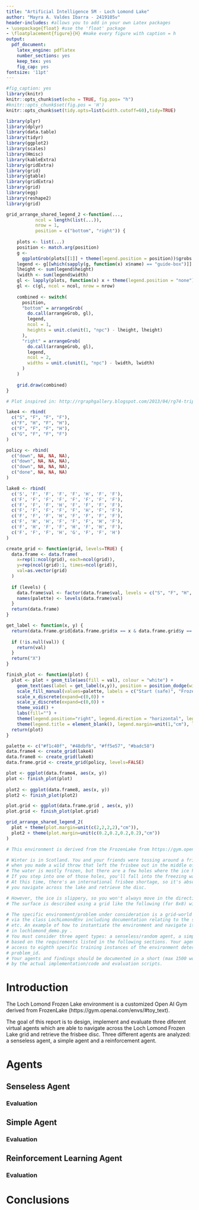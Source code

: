 ```yaml
---
title: "Artificial Intelligence 5M - Loch Lomond Lake"
author: "Mayra A. Valdes Ibarra - 2419105v"
header-includes: #allows you to add in your own Latex packages
- \usepackage{float} #use the 'float' package
- \floatplacement{figure}{H} #make every figure with caption = h    
output:
  pdf_document:
    latex_engine: pdflatex
    number_sections: yes
    keep_tex: yes
    fig_cap: yes
fontsize: '11pt'
---
```


```r
#fig_caption: yes
library(knitr)
knitr::opts_chunk$set(echo = TRUE, fig.pos= "h")
#knitr::opts_chunk$set(fig.pos = 'H')
knitr::opts_chunk$set(tidy.opts=list(width.cutoff=60),tidy=TRUE)
```


```r
library(plyr)
library(dplyr)
library(data.table)
library(tidyr)
library(ggplot2)
library(scales)
library(Hmisc)
library(kableExtra)
library(gridExtra)
library(grid)
library(gtable)
library(gridExtra)
library(grid)
library(egg)
library(reshape2)
library(grid)

grid_arrange_shared_legend_2 <-function(...,
           ncol = length(list(...)),
           nrow = 1,
           position = c("bottom", "right")) {
    
    plots <- list(...)
    position <- match.arg(position)
    g <-
      ggplotGrob(plots[[1]] + theme(legend.position = position))$grobs
    legend <- g[[which(sapply(g, function(x) x$name) == "guide-box")]]
    lheight <- sum(legend$height)
    lwidth <- sum(legend$width)
    gl <- lapply(plots, function(x) x + theme(legend.position = "none"))
    gl <- c(gl, ncol = ncol, nrow = nrow)
    
    combined <- switch(
      position,
      "bottom" = arrangeGrob(
        do.call(arrangeGrob, gl),
        legend,
        ncol = 1,
        heights = unit.c(unit(1, "npc") - lheight, lheight)
      ),
      "right" = arrangeGrob(
        do.call(arrangeGrob, gl),
        legend,
        ncol = 2,
        widths = unit.c(unit(1, "npc") - lwidth, lwidth)
      )
    )
    
    grid.draw(combined)
}

```

```r
# Plot inspired in: http://rgraphgallery.blogspot.com/2013/04/rg74-triple-three-heatmap-plot-one.html

lake4 <- rbind(
  c("S", "F", "F", "F"),
  c("F", "H", "F", "H"),
  c("F", "F", "F", "H"),
  c("G", "F", "F", "F")
)

policy <- rbind(
  c("down", NA, NA, NA),
  c("down", NA, NA, NA),
  c("down", NA, NA, NA),
  c("done", NA, NA, NA)
)

lake8 <- rbind(
  c('S', 'F', 'F', 'F', 'F', 'H', 'F', 'F'),
  c('F', 'F', 'F', 'F', 'F', 'F', 'F', 'F'),
  c('F', 'F', 'F', 'H', 'F', 'F', 'F', 'F'),
  c('F', 'F', 'F', 'F', 'F', 'H', 'F', 'F'),
  c('F', 'F', 'F', 'H', 'F', 'F', 'F', 'F'),
  c('F', 'H', 'H', 'F', 'F', 'F', 'H', 'F'),
  c('F', 'H', 'F', 'F', 'H', 'F', 'H', 'F'),
  c('F', 'F', 'F', 'H', 'G', 'F', 'F', 'H')
)

create_grid <- function(grid, levels=TRUE) {
  data.frame <- data.frame(
    x=rep(1:ncol(grid), each=ncol(grid)),
    y=rep(ncol(grid):1, times=ncol(grid)),
    val=as.vector(grid)
  )
  
  if (levels) {
    data.frame$val <- factor(data.frame$val, levels = c("S", "F", "H", "G"), ordered=TRUE)
    names(palette) <- levels(data.frame$val)
  }
  return(data.frame)
}

get_label <- function(x, y) {
  return(data.frame.grid[data.frame.grid$x == x & data.frame.grid$y == y, "val"])
  
  if (!is.null(val)) {
    return(val)
  }
  return("X")
}

finish_plot <- function(plot) {
  plot <- plot + geom_tile(aes(fill = val), colour = "white") + 
    geom_text(aes(label = get_label(x,y)), position = position_dodge(width=0.9), size=5) +
    scale_fill_manual(values=palette, labels = c("Start (safe)", "Frozen (safe)", "Hole", "Goal")) + 
    scale_x_discrete(expand=c(0,0)) +
    scale_y_discrete(expand=c(0,0)) +
    theme_void() +
    labs(fill="") +
    theme(legend.position="right", legend.direction = "horizontal", legend.box = "vertical")
    theme(legend.title = element_blank(), legend.margin=unit(1,"cm"), legend.text=element_text(size=23))
  return(plot)
}

palette <- c("#f1c40f", "#48dbfb", "#ff5e57", "#badc58")
data.frame4 <- create_grid(lake4)
data.frame8 <- create_grid(lake8)
data.frame.grid <- create_grid(policy, levels=FALSE)

plot <- ggplot(data.frame4, aes(x, y))
plot <- finish_plot(plot)
  
plot2 <- ggplot(data.frame8, aes(x, y))
plot2 <- finish_plot(plot2)

plot.grid <- ggplot(data.frame.grid , aes(x, y))
plot.grid <- finish_plot(plot.grid)

grid_arrange_shared_legend_2(
  plot + theme(plot.margin=unit(c(2,2,2,2),"cm")),
  plot2 + theme(plot.margin=unit(c(0.2,0.2,0.2,0.2),"cm"))
)

```

```r
# This environment is derived from the FrozenLake from https://gym.openai.com/envs/#toy_text

# Winter is in Scotland. You and your friends were tossing around a frisbee at Loch Lomond
# when you made a wild throw that left the frisbee out in the middle of the lake.
# The water is mostly frozen, but there are a few holes where the ice has melted.
# If you step into one of those holes, you'll fall into the freezing water.
# At this time, there's an international frisbee shortage, so it's absolutely imperative that
# you navigate across the lake and retrieve the disc.

# However, the ice is slippery, so you won't always move in the direction you intend.
# The surface is described using a grid like the following (for 8x8) with a unknown `problem_id`:

# The specific environment/problem under consideration is a grid-world with a starting position (S), obstacles # (H) and a final goal (G). The task is to get from S to G. The environment is defined in uofgsocsai.py
# via the class LochLomondEnv including documentation relating to the setting, specific states, parameters
# etc. An example of how to instantiate the environment and navigate it using random actions is provided
# in lochlomond_demo.py .
# You must consider three agent types: a senseless/random agent, a simple agent and a reinforcement agent
# based on the requirements listed in the following sections. Your agents will be tested against other instances of the same problem type, i.e., you can not (successfully) hard-code the solution. You will have
# access to eighth specific training instances of the environment determined by the value of a single variable
# problem_id.
# Your agents and findings should be documented in a short (max 1500 word) technical report accompanied
# by the actual implementation/code and evaluation scripts.

```

# Introduction
The Loch Lomond Frozen Lake environment is a customized Open AI Gym derived from FrozenLake (https://gym.openai.com/envs/#toy_text).

The goal of this report is to design, implement and evaluate three diferent virtual agents which are able to navigate across the Loch Lomond Frozen Lake grid and retrieve the frisbee disc. Three different agents are analyzed: a senseless agent, a simple agent and a reinforcement agent. 

# Agents
## Senseless Agent
### Evaluation
## Simple Agent
### Evaluation
## Reinforcement Learning Agent
### Evaluation

# Conclusions {#sec:con}

[^1]: Russell, Stuart J, and Peter Norvig. *Artificial Intelligence: A Modern Approach*. Englewood Cliffs, N.J: Prentice Hall, 1995. Print.